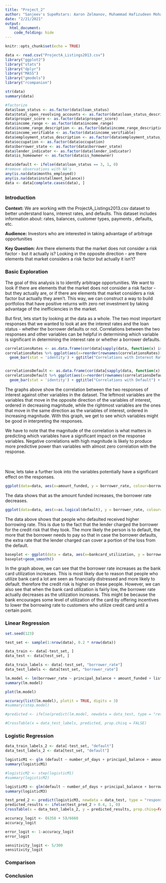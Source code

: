 ```yaml
---
title: "Project_2"
author: "Sanjeev's SupeRstars: Aaron Zelmanov, Muhammad Hafizudeen Mohamad Saman, Nakul Chadha, Kendall Cohen, Michael Geraci"
date: "2/21/2021"
output:
  html_document:
    code_folding: hide
---
```


```r
knitr::opts_chunk$set(echo = TRUE)

data <- read.csv("ProjectA_Listings2013.csv")
library("ggplot2")
library("stats")
library("dplyr")
library("MASS")
library("gmodels")
library("rcompanion")

str(data)
summary(data) 

#factorize 
data$loan_status <- as.factor(data$loan_status)
data$total_open_revolving_accounts <- as.factor(data$loan_status_description)
data$prosper_score <- as.factor(data$prosper_score)
data$income_range <- as.factor(data$income_range)
data$income_range_description <- as.factor(data$income_range_description)
data$income_verifiable <- as.factor(data$income_verifiable)
data$employment_status_description <- as.factor(data$employment_status_description)
data$occupation <- as.factor(data$occupation)
data$borrower_state <- as.factor(data$borrower_state)
data$lender_indicator <- as.factor(data$lender_indicator)
data$is_homeowner <- as.factor(data$is_homeowner)

data$default <- ifelse(data$loan_status == 3, 1, 0)
#remove observations with NA's
any(is.na(data$months_employed))
any(is.na(data$installment_balance))
data <- data[complete.cases(data), ]
```

## {.tabset}
### Introduction 
**Context:** We are working with the ProjectA_Listings2013.csv dataset to better understand loans, interest rates, and defaults. This dataset includes information about: rates, balances, customer types, payments , defaults, etc.

**Audience:** Investors who are interested in taking advantage of arbitrage opportunities 

**Key Question:** Are there elements that the market does not consider a risk factor - but it actually is? Looking in the opposite direction - are there elements that market considers a risk factor but actually it isn’t?


### Basic Exploration 

The goal of this analysis is to identify arbitrage opportunities. We want to look if there are elements that the market does not consider a risk factor - but they actually are, or if there are elements that market considers a risk factor but actually they aren’t. This way, we can construct a way to build portfolios that have positive returns with zero net investment by taking advantage of the inefficiencies in the market.

But first, lets start by looking at the data as a whole. The two most important responses that we wanted to look at are the interest rates and the loan status - whether the borrower defaults or not. Correlations between the two responses and other variables can be helpful in determining which variable is significant in determining the interest rate or whether a borrower defaults. 

```r
correlationsRates <- as.data.frame(cor(data[sapply(data, function(x) is.numeric(x))])[4,])
correlationsRates %>% ggplot(aes(x=reorder(rownames(correlationsRates), correlationsRates[,1]), y=correlationsRates[,1])) + 
  geom_bar(stat = 'identity') + ggtitle("Correlations with Interest Rate") + labs(x="Variables", y="Correlation") + theme(plot.title = element_text(hjust = 0.5), axis.text.x = element_text(angle = 90))


correlationsDefault <- as.data.frame(cor(data[sapply(data, function(x) is.numeric(x))])[,35])
correlationsDefault %>% ggplot(aes(x=reorder(rownames(correlationsDefault)[], correlationsDefault[,1]), y=correlationsDefault[,1])) + 
  geom_bar(stat = 'identity') + ggtitle("Correlations with Default") + labs(x="Variables", y="Correlation") + theme(plot.title = element_text(hjust = 0.5), axis.text.x = element_text(angle = 90))
```

The graphs above show the correlation between the two responses of interest against other variables in the dataset. The leftmost variables are the variables that move in the opposite direction of the variables of interest, ordered in decreasing magnitude, while the rightmost variables are the ones that move in the same direction as the variables of interest, ordered in increasing magnitude. With this graph, we get to see which variables might be good in interpreting the responses. 

We have to note that the magnitude of the correlation is what matters in predicting which variables have a significant impact on the response variables. Negative correlations with high magnitude is likely to produce more predictive power than variables with almost zero correlation with the response.

<br />
<br />
Now, lets take a further look into the variables potentially have a significant effect on the responses.

```r
ggplot(data=data, aes(x=amount_funded, y = borrower_rate, colour=borrower_rate)) + geom_jitter(alpha = 0.25) + xlab("Amount Funded") + ylab("Borrower Rate") + ggtitle("Borrower Rate vs Amount Funded") + theme(plot.title = element_text(hjust = 0.5))
```

The data shows that as the amount funded increases, the borrower rate decreases.

```r
ggplot(data=data, aes(x=as.logical(default), y = borrower_rate, colour=borrower_rate)) + geom_boxplot() + xlab("Defaulted") + ylab("Borrower Rate") + ggtitle("Borrower Rate vs Default Status") + theme(plot.title = element_text(hjust = 0.5))
```

The data above shows that people who defaulted received higher borrowing rate. This is due to the fact that the lender charged the borrower for the credit risk that they took. The more likely the person is to default, the more that the borrower needs to pay so that in case the borrower defaults, the extra rate that the lender charged can cover a portion of the loss from the default.

```r
baseplot <- ggplot(data = data, aes(x=bankcard_utilization, y = borrower_rate, colour=borrower_rate)) + xlab("Bankcard Utilization") + ylab ("Borrower Rate") + ggtitle("Borrower Rate vs Bankcard Utilization") + theme(plot.title = element_text(hjust = 0.5))
baseplot+geom_smooth()
```

In the graph above, we can see that the borrower rate increases as the bank card utilization increases. This is most likely due to reason that people who utilize bank card a lot are seen as financially distressed and more likely to default. therefore the credit risk is higher on these people. However, we can also see that when the bank card utilization is fairly low, the borrower rate actually decreases as the utilization increases. This might be because the bank encourages some level of utilization of the card by offering incentives to lower the borrowing rate to customers who utilize credit card until a certain point.

### Linear Regression 
```r
set.seed(123)

test_set <- sample(1:nrow(data), 0.2 * nrow(data))

data_train <- data[-test_set, ]
data_test <- data[test_set, ]

data_train_labels <- data[-test_set, "borrower_rate"]
data_test_labels <- data[test_set, "borrower_rate"]
```

```r
lm.model <- lm(borrower_rate ~ principal_balance + amount_funded + listing_term + listing_monthly_payment + listing_category_id +  current_delinquencies + public_records_last10_years + inquiries_last6_months + bankcard_utilization + revolving_balance + revolving_available_percent + total_inquiries + delinquencies_over30_days + is_homeowner + loan_status + prosper_rating, data = data_train)
summary(lm.model)

plot(lm.model)

accuracy(list(lm.model), plotit = TRUE, digits = 3)
#summary(step.model)
```

```r
#predicted <- ifelse(predict(lm.model, newdata = data_test, type = "response") > 0.5, 1, 0)

#CrossTable(x = data_test_labels, predicted, prop.chisq = FALSE)
```


### Logistic Regression 
```r
data_train_labels_2 <- data[-test_set, "default"]
data_test_labels_2 <- data[test_set, "default"]
```

```r
logisticM1 <- glm (default ~ number_of_days + principal_balance + amount_funded + borrower_rate + listing_term + listing_monthly_payment + prosper_score + listing_category_id + income_range + stated_monthly_income + income_verifiable + dti_wprosper_loan + months_employed + monthly_debt + current_delinquencies + delinquencies_last7_years + public_records_last10_years + public_records_last12_months + credit_lines_last7_years + inquiries_last6_months + now_delinquent_derog + total_trade_items + amount_delinquent + current_credit_lines + open_credit_lines + bankcard_utilization + installment_balance + real_estate_balance + revolving_balance + real_estate_payment + revolving_available_percent + total_inquiries + satisfactory_accounts + was_delinquent_derog + delinquencies_over30_days + delinquencies_over60_days + delinquencies_over90_days + is_homeowner, data = data, family = "binomial") #all valid variables 
summary(logisticM1)

#logisticM2 <- step(logisticM1)
#summary(logisticM2)

logisticM3 <- glm(default ~ number_of_days + principal_balance + borrower_rate + listing_term + stated_monthly_income + total_inquiries + was_delinquent_derog + principal_balance * listing_term + principal_balance * stated_monthly_income + principal_balance * total_inquiries + amount_funded * stated_monthly_income + I(number_of_days^2) + I(principal_balance^2) + I(amount_funded^2), data = data, family = "binomial")
summary(logisticM3)

test_pred_2 <- predict(logisticM3, newdata = data_test, type = "response")
predicted_results <- ifelse(test_pred_2 > 0.4, 1, 0) 
CrossTable(x = data_test_labels_2, y = predicted_results, prop.chisq=FALSE)

accuracy_logit <- (6358 + 5)/6660
accuracy_logit

error_logit <- 1-accuracy_logit
error_logit

sensitivity_logit <- 5/300
sensitivity_logit
```





### Comparison 




### Conclusion 
